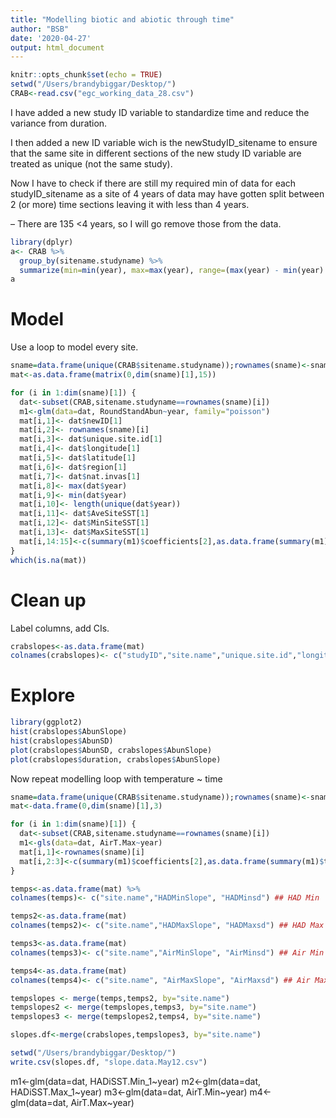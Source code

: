 ```yaml
---
title: "Modelling biotic and abiotic through time"
author: "BSB"
date: '2020-04-27'
output: html_document
---
```


```r
knitr::opts_chunk$set(echo = TRUE)
setwd("/Users/brandybiggar/Desktop/")
CRAB<-read.csv("egc_working_data_28.csv")
```


I have added a new study ID variable to standardize time and reduce the variance from duration. 

I then added a new ID variable wich is the newStudyID_sitename to ensure that the same site in different sections of the new study ID variable are treated as unique (not the same study). 

Now I have to check if there are still my required min of data for each studyID_sitename as a site of 4 years of data may have gotten split between 2 (or more) time sections leaving it with less than 4 years. 

-- There are 135 <4 years, so I will go remove those from the data. 

```r
library(dplyr)
a<- CRAB %>%
  group_by(sitename.studyname) %>%
  summarize(min=min(year), max=max(year), range=(max(year) - min(year) +1))
a
```



# Model

Use a loop to model every site.


```r
sname=data.frame(unique(CRAB$sitename.studyname));rownames(sname)<-sname[,1]
mat<-as.data.frame(matrix(0,dim(sname)[1],15))

for (i in 1:dim(sname)[1]) {
  dat<-subset(CRAB,sitename.studyname==rownames(sname)[i])
  m1<-glm(data=dat, RoundStandAbun~year, family="poisson") 
  mat[i,1]<- dat$newID[1]
  mat[i,2]<- rownames(sname)[i]
  mat[i,3]<- dat$unique.site.id[1]
  mat[i,4]<- dat$longitude[1]
  mat[i,5]<- dat$latitude[1]
  mat[i,6]<- dat$region[1]
  mat[i,7]<- dat$nat.invas[1]
  mat[i,8]<- max(dat$year)
  mat[i,9]<- min(dat$year)
  mat[i,10]<- length(unique(dat$year))
  mat[i,11]<- dat$AveSiteSST[1]
  mat[i,12]<- dat$MinSiteSST[1]
  mat[i,13]<- dat$MaxSiteSST[1]
  mat[i,14:15]<-c(summary(m1)$coefficients[2],as.data.frame(summary(m1)$tTable)[2,2]) 
}
which(is.na(mat))
```

# Clean up 

Label columns, add CIs.

```r
crabslopes<-as.data.frame(mat)
colnames(crabslopes)<- c("studyID","site.name","unique.site.id","longitude", "latitude", "region","nat.invas","Max_yr", "Min_yr","duration","AveSiteSST","MinSiteSST","MaxSiteSST", "AbunSlope", "AbunSD")
```


# Explore


```r
library(ggplot2)
hist(crabslopes$AbunSlope)
hist(crabslopes$AbunSD)
plot(crabslopes$AbunSD, crabslopes$AbunSlope) 
plot(crabslopes$duration, crabslopes$AbunSlope) 

```



Now repeat modelling loop with temperature ~ time


```r
sname=data.frame(unique(CRAB$sitename.studyname));rownames(sname)<-sname[,1]
mat<-data.frame(0,dim(sname)[1],3)

for (i in 1:dim(sname)[1]) {
  dat<-subset(CRAB,sitename.studyname==rownames(sname)[i])
  m1<-gls(data=dat, AirT.Max~year)
  mat[i,1]<-rownames(sname)[i]
  mat[i,2:3]<-c(summary(m1)$coefficients[2],as.data.frame(summary(m1)$tTable)[2,2]) # estimate, sd
}

temps<-as.data.frame(mat) %>%
colnames(temps)<- c("site.name","HADMinSlope", "HADMinsd") ## HAD Min

temps2<-as.data.frame(mat)
colnames(temps2)<- c("site.name","HADMaxSlope", "HADMaxsd") ## HAD Max

temps3<-as.data.frame(mat)
colnames(temps3)<- c("site.name","AirMinSlope", "AirMinsd") ## Air Min

temps4<-as.data.frame(mat)
colnames(temps4)<- c("site.name", "AirMaxSlope", "AirMaxsd") ## Air Max

tempslopes <- merge(temps,temps2, by="site.name")
tempslopes2 <- merge(tempslopes,temps3, by="site.name")
tempslopes3 <- merge(tempslopes2,temps4, by="site.name")

slopes.df<-merge(crabslopes,tempslopes3, by="site.name")

setwd("/Users/brandybiggar/Desktop/")
write.csv(slopes.df, "slope.data.May12.csv")
```

  m1<-glm(data=dat, HADiSST.Min_1~year)
  m2<-glm(data=dat, HADiSST.Max_1~year)
  m3<-glm(data=dat, AirT.Min~year)
  m4<-glm(data=dat, AirT.Max~year)
